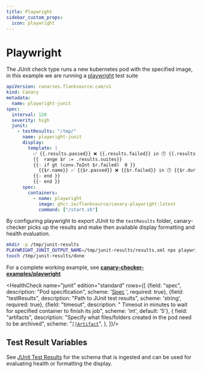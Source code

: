 ```yaml
---
title: Playwright
sidebar_custom_props:
  icon: playwright
---
```


# <Icon name="playwright" /> Playwright

The JUnit check type runs a new kubernetes pod with the specified image, in this example we are running a [playwright](https://playwright.dev/) test suite

```yaml
apiVersion: canaries.flanksource.com/v1
kind: Canary
metadata:
  name: playwright-junit
spec:
  interval: 120
  severity: high
  junit:
    - testResults: "/tmp/"
      name: playwright-junit
      display:
        template: |
          ✅ {{.results.passed}} ❌ {{.results.failed}} in 🕑 {{.results.duration}}
          {{  range $r := .results.suites}}
          {{- if gt (conv.ToInt $r.failed)  0 }}
            {{$r.name}} ✅ {{$r.passed}} ❌ {{$r.failed}} in 🕑 {{$r.duration}}
          {{- end }}
          {{- end }}
      spec:
        containers:
          - name: playwright
            image: ghcr.io/flanksource/canary-playwright:latest
            command: ["/start.sh"]
```

By configuring playwright to export JUnit to the `testResults` folder, canary-checker picks up the results and make then available display formatting and health evaluation.

```bash title="start.sh"
mkdir -p /tmp/junit-results
PLAYWRIGHT_JUNIT_OUTPUT_NAME=/tmp/junit-results/results.xml npx playwright test --project=chromium --reporter=junit
touch /tmp/junit-results/done
```

For a complete working example, see **[canary-checker-examples/playwright](https://github.com/flanksource/canary-checker-examples/tree/main/playwright)**

<HealthCheck name="junit" edition="standard"  rows={[
  {field: "spec", description: "Pod specification", scheme: '[Spec](https://kubernetes.io/docs/reference/generated/kubernetes-api/v1.20/#podspec-v1-core) ', required: true},
  {field: "testResults", description: "Path to JUnit test results", scheme: 'string', required: true},
  {field: "timeout", description: " Timeout in minutes to wait for specified container to finish its job", scheme: 'int', default: '5'},
  {
  field: "artifacts",
  description: "Specify what files/folders created in the pod need to be archived",
  scheme: "[`[]Artifact`](#artifact)",
},
]}/>

## Test Result Variables

See [JUnit Test Results](/canary-checker/reference/junit#test-result-variables) for the schema that is ingested and can be used for evaluating health or formatting the display.
